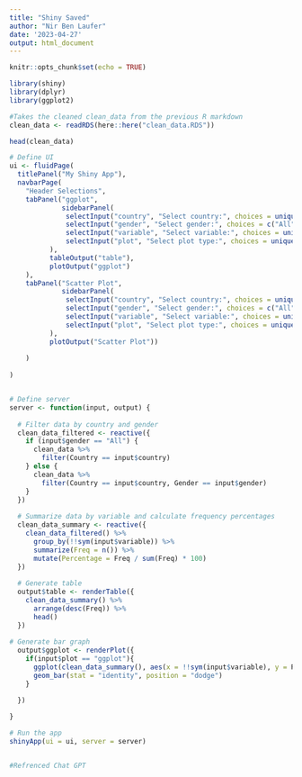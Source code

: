 ```yaml
---
title: "Shiny Saved"
author: "Nir Ben Laufer"
date: '2023-04-27'
output: html_document
---
```


```r
knitr::opts_chunk$set(echo = TRUE)
```

```r

library(shiny)
library(dplyr)
library(ggplot2)

```


```r

#Takes the cleaned clean_data from the previous R markdown
clean_data <- readRDS(here::here("clean_data.RDS"))

head(clean_data)

```

```r

# Define UI
ui <- fluidPage(
  titlePanel("My Shiny App"),
  navbarPage(
    "Header Selections",
    tabPanel("ggplot",
             sidebarPanel(
              selectInput("country", "Select country:", choices = unique(clean_data$Country)),
              selectInput("gender", "Select gender:", choices = c("All", unique(clean_data$Gender))),
              selectInput("variable", "Select variable:", choices = unique(names(clean_data)[2:ncol(clean_data)])),
              selectInput("plot", "Select plot type:", choices = unique(c("plotly", "ggplot")))
          ),
          tableOutput("table"),
          plotOutput("ggplot")
    ),
    tabPanel("Scatter Plot",
             sidebarPanel(
              selectInput("country", "Select country:", choices = unique(clean_data$Country)),
              selectInput("gender", "Select gender:", choices = c("All", unique(clean_data$Gender))),
              selectInput("variable", "Select variable:", choices = unique(names(clean_data)[2:ncol(clean_data)])),
              selectInput("plot", "Select plot type:", choices = unique(c("plotly", "ggplot")))
          ),
          plotOutput("Scatter Plot"))
               
    )
             
)


# Define server
server <- function(input, output) {
  
  # Filter data by country and gender
  clean_data_filtered <- reactive({
    if (input$gender == "All") {
      clean_data %>%
        filter(Country == input$country)
    } else {
      clean_data %>%
        filter(Country == input$country, Gender == input$gender)
    }
  })
  
  # Summarize data by variable and calculate frequency percentages
  clean_data_summary <- reactive({
    clean_data_filtered() %>%
      group_by(!!sym(input$variable)) %>%
      summarize(Freq = n()) %>%
      mutate(Percentage = Freq / sum(Freq) * 100)
  })
  
  # Generate table
  output$table <- renderTable({
    clean_data_summary() %>%
      arrange(desc(Freq)) %>%
      head()
  })
  
# Generate bar graph
  output$ggplot <- renderPlot({
    if(input$plot == "ggplot"){
      ggplot(clean_data_summary(), aes(x = !!sym(input$variable), y = Percentage, color = !!sym(input$variable))) +
      geom_bar(stat = "identity", position = "dodge")
    }  

  })
  
}

# Run the app
shinyApp(ui = ui, server = server)


#Refrenced Chat GPT








```
